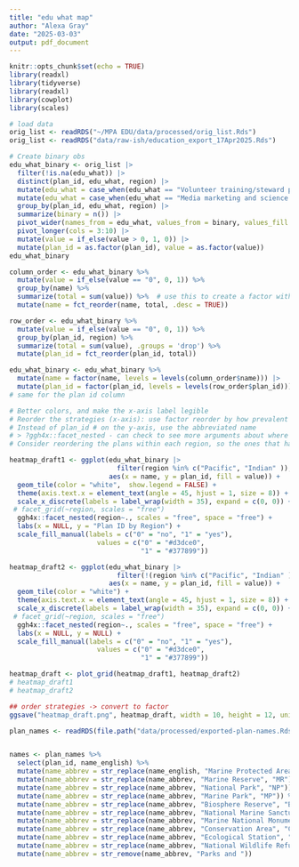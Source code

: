 ```yaml
---
title: "edu what map"
author: "Alexa Gray"
date: "2025-03-03"
output: pdf_document
---
```


```r
knitr::opts_chunk$set(echo = TRUE)
library(readxl)
library(tidyverse)
library(readxl)
library(cowplot)
library(scales)
```

```r
# load data
orig_list <- readRDS("~/MPA EDU/data/processed/orig_list.Rds")
orig_list <- readRDS("data/raw-ish/education_export_17Apr2025.Rds")

```

```r
# Create binary obs
edu_what_binary <- orig_list |> 
  filter(!is.na(edu_what)) |> 
  distinct(plan_id, edu_what, region) |> 
  mutate(edu_what = case_when(edu_what == "Volunteer training/steward program" ~ "Volunteer, intern, and steward training programs", TRUE ~ edu_what)) |> 
  mutate(edu_what = case_when(edu_what == "Media marketing and science communications for the general publics for the general public" ~ "Media marketing and science communications for the general public", TRUE ~ edu_what)) |> 
  group_by(plan_id, edu_what, region) |> 
  summarize(binary = n()) |> 
  pivot_wider(names_from = edu_what, values_from = binary, values_fill = 0) |> 
  pivot_longer(cols = 3:10) |> 
  mutate(value = if_else(value > 0, 1, 0)) |> 
  mutate(plan_id = as.factor(plan_id), value = as.factor(value))
edu_what_binary
```

```r
column_order <- edu_what_binary %>% 
  mutate(value = if_else(value == "0", 0, 1)) %>% 
  group_by(name) %>% 
  summarize(total = sum(value)) %>%  # use this to create a factor with levels for the columns
  mutate(name = fct_reorder(name, total, .desc = TRUE))

row_order <- edu_what_binary %>% 
  mutate(value = if_else(value == "0", 0, 1)) %>% 
  group_by(plan_id, region) %>% 
  summarize(total = sum(value), .groups = 'drop') %>% 
  mutate(plan_id = fct_reorder(plan_id, total))

edu_what_binary <- edu_what_binary %>% 
  mutate(name = factor(name, levels = levels(column_order$name))) |> 
  mutate(plan_id = factor(plan_id, levels = levels(row_order$plan_id)))
# same for the plan id column

# Better colors, and make the x-axis label legible
# Reorder the strategies (x-axis): use factor reorder by how prevalent the strategy is 
# Instead of plan_id # on the y-axis, use the abbreviated name
# > ?ggh4x::facet_nested - can check to see more arguments about where to put the labels for the different regions (e.g. top vs. right)
# Consider reordering the plans within each region, so the ones that have the most strategies go towards the top

```



```r


heatmap_draft1 <- ggplot(edu_what_binary |> 
                           filter(region %in% c("Pacific", "Indian" )),
                         aes(x = name, y = plan_id, fill = value)) +
  geom_tile(color = "white",  show.legend = FALSE) +
  theme(axis.text.x = element_text(angle = 45, hjust = 1, size = 8)) +
  scale_x_discrete(labels = label_wrap(width = 35), expand = c(0, 0)) +
 # facet_grid(~region, scales = "free")
  ggh4x::facet_nested(region~., scales = "free", space = "free") +
  labs(x = NULL, y = "Plan ID by Region") +
  scale_fill_manual(labels = c("0" = "no", "1" = "yes"),
                      values = c("0" = "#d3dce0",
                                 "1" = "#377899"))

heatmap_draft2 <- ggplot(edu_what_binary |> 
                           filter(!(region %in% c("Pacific", "Indian" ))),
                         aes(x = name, y = plan_id, fill = value)) +
  geom_tile(color = "white") +
  theme(axis.text.x = element_text(angle = 45, hjust = 1, size = 8)) +
  scale_x_discrete(labels = label_wrap(width = 35), expand = c(0, 0)) +
 # facet_grid(~region, scales = "free")
  ggh4x::facet_nested(region~., scales = "free", space = "free") +
  labs(x = NULL, y = NULL) +
  scale_fill_manual(labels = c("0" = "no", "1" = "yes"),
                      values = c("0" = "#d3dce0",
                                 "1" = "#377899"))

heatmap_draft <- plot_grid(heatmap_draft1, heatmap_draft2)
# heatmap_draft1
# heatmap_draft2

## order strategies -> convert to factor
ggsave("heatmap_draft.png", heatmap_draft, width = 10, height = 12, units = "in")
```



```r

plan_names <- readRDS(file.path("data/processed/exported-plan-names.Rds"))


names <- plan_names %>% 
  select(plan_id, name_english) %>% 
  mutate(name_abbrev = str_replace(name_english, "Marine Protected Area", "MPA")) %>% 
  mutate(name_abbrev = str_replace(name_abbrev, "Marine Reserve", "MR")) %>% 
  mutate(name_abbrev = str_replace(name_abbrev, "National Park", "NP")) %>% 
  mutate(name_abbrev = str_replace(name_abbrev, "Marine Park", "MP")) %>% 
  mutate(name_abbrev = str_replace(name_abbrev, "Biosphere Reserve", "BR")) %>% 
  mutate(name_abbrev = str_replace(name_abbrev, "National Marine Sanctuary", "NMS")) %>% 
  mutate(name_abbrev = str_replace(name_abbrev, "Marine National Monument", "MNM")) %>%  
  mutate(name_abbrev = str_replace(name_abbrev, "Conservation Area", "CA")) %>%
  mutate(name_abbrev = str_replace(name_abbrev, "Ecological Station", "ES")) %>%
  mutate(name_abbrev = str_replace(name_abbrev, "National Wildlife Refuge", "NWR")) %>% 
  mutate(name_abbrev = str_remove(name_abbrev, "Parks and ")) 




```

